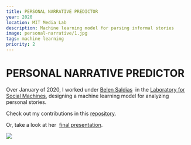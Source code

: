 ```yaml
---
title: PERSONAL NARRATIVE PREDICTOR
year: 2020
location: MIT Media Lab
description: Machine learning model for parsing informal stories
image: personal-narrative/1.jpg
tags: machine learning
priority: 2
---
```


# PERSONAL NARRATIVE PREDICTOR

Over January of 2020, I worked under [Belen Saldias](https://belencarolina.com/) 
in the [Laboratory for Social Machines](https://www.media.mit.edu/groups/social-machines/overview/),
designing a machine learning model for analyzing personal stories.

Check out my contributions in
this [repository](https://github.com/trudypainter/Personal-Narrative-Predictor).

Or, take a look at her 
[final presentation](https://github.com/social-machines/acl-nuse-personal-narratives).

![](https://github.com/trudypainter/trudy-computer-react/blob/main/projects/personal-narrative/mre.jpg?raw=true)

